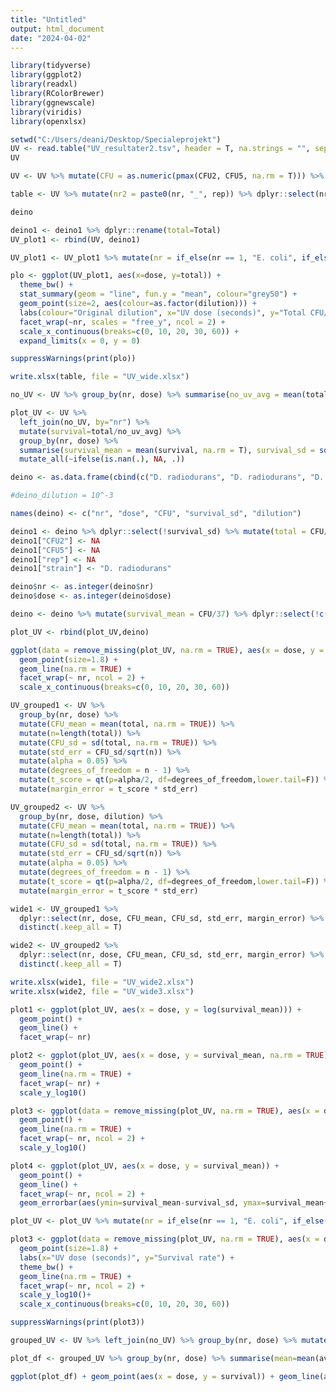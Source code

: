 ---
title: "Untitled"
output: html_document
date: "2024-04-02"
---


```{r}
library(tidyverse)
library(ggplot2)
library(readxl)
library(RColorBrewer)
library(ggnewscale)
library(viridis)
library(openxlsx)
```



```{r}
setwd("C:/Users/deani/Desktop/Specialeprojekt")
UV <- read.table("UV_resultater2.tsv", header = T, na.strings = "", sep = "\t")
UV
```


```{r}
UV <- UV %>% mutate(CFU = as.numeric(pmax(CFU2, CFU5, na.rm = T))) %>% mutate(total = CFU/dilution)
```

```{r}
table <- UV %>% mutate(nr2 = paste0(nr, "_", rep)) %>% dplyr::select(nr2, dose, dilution, CFU) %>% pivot_wider(names_from = nr2, values_from = CFU)
```

```{r}
deino
```


```{r}
deino1 <- deino1 %>% dplyr::rename(total=Total)
UV_plot1 <- rbind(UV, deino1)

UV_plot1 <- UV_plot1 %>% mutate(nr = if_else(nr == 1, "E. coli", if_else(nr == 100, "D. radiodurans", as.character(nr)))) %>% mutate(total = total*100)

plo <- ggplot(UV_plot1, aes(x=dose, y=total)) +
  theme_bw() +
  stat_summary(geom = "line", fun.y = "mean", colour="grey50") +
  geom_point(size=2, aes(colour=as.factor(dilution))) +
  labs(colour="Original dilution", x="UV dose (seconds)", y="Total CFU/mL") +
  facet_wrap(~nr, scales = "free_y", ncol = 2) +
  scale_x_continuous(breaks=c(0, 10, 20, 30, 60)) +
  expand_limits(x = 0, y = 0)
```


```{r}
suppressWarnings(print(plo))
```




```{r}
write.xlsx(table, file = "UV_wide.xlsx")
```



```{r}
no_UV <- UV %>% group_by(nr, dose) %>% summarise(no_uv_avg = mean(total, na.rm=T), no_uv_sd = sd(total, na.rm=T)) %>% filter(dose==0) %>% dplyr::select(!dose)
```

```{r}
plot_UV <- UV %>%
  left_join(no_UV, by="nr") %>%
  mutate(survival=total/no_uv_avg) %>%
  group_by(nr, dose) %>%
  summarise(survival_mean = mean(survival, na.rm = T), survival_sd = sd(survival, na.rm=T)) %>%
  mutate_all(~ifelse(is.nan(.), NA, .))
```
```{r}
deino <- as.data.frame(cbind(c("D. radiodurans", "D. radiodurans", "D. radiodurans"), c(0, 30, 60), c(37, 26, 30), c(0,0,0), c(10^-3, 10^-3, 10^-3)))

#deino_dilution = 10^-3

names(deino) <- c("nr", "dose", "CFU", "survival_sd", "dilution")

deino1 <- deino %>% dplyr::select(!survival_sd) %>% mutate(total = CFU/dilution)
deino1["CFU2"] <- NA
deino1["CFU5"] <- NA
deino1["rep"] <- NA
deino1["strain"] <- "D. radiodurans"

deino$nr <- as.integer(deino$nr)
deino$dose <- as.integer(deino$dose)

deino <- deino %>% mutate(survival_mean = CFU/37) %>% dplyr::select(!c(CFU, dilution))

plot_UV <- rbind(plot_UV,deino)
```


```{r}
ggplot(data = remove_missing(plot_UV, na.rm = TRUE), aes(x = dose, y = survival_mean, na.rm = TRUE)) +
  geom_point(size=1.8) +
  geom_line(na.rm = TRUE) +
  facet_wrap(~ nr, ncol = 2) +
  scale_x_continuous(breaks=c(0, 10, 20, 30, 60))
```

```{r}
UV_grouped1 <- UV %>%
  group_by(nr, dose) %>%
  mutate(CFU_mean = mean(total, na.rm = TRUE)) %>%
  mutate(n=length(total)) %>%
  mutate(CFU_sd = sd(total, na.rm = TRUE)) %>%
  mutate(std_err = CFU_sd/sqrt(n)) %>%
  mutate(alpha = 0.05) %>%
  mutate(degrees_of_freedom = n - 1) %>%
  mutate(t_score = qt(p=alpha/2, df=degrees_of_freedom,lower.tail=F)) %>%
  mutate(margin_error = t_score * std_err)

UV_grouped2 <- UV %>%
  group_by(nr, dose, dilution) %>%
  mutate(CFU_mean = mean(total, na.rm = TRUE)) %>%
  mutate(n=length(total)) %>%
  mutate(CFU_sd = sd(total, na.rm = TRUE)) %>%
  mutate(std_err = CFU_sd/sqrt(n)) %>%
  mutate(alpha = 0.05) %>%
  mutate(degrees_of_freedom = n - 1) %>%
  mutate(t_score = qt(p=alpha/2, df=degrees_of_freedom,lower.tail=F)) %>%
  mutate(margin_error = t_score * std_err)

```

```{r}
wide1 <- UV_grouped1 %>%
  dplyr::select(nr, dose, CFU_mean, CFU_sd, std_err, margin_error) %>%
  distinct(.keep_all = T)

wide2 <- UV_grouped2 %>%
  dplyr::select(nr, dose, CFU_mean, CFU_sd, std_err, margin_error) %>%
  distinct(.keep_all = T)

write.xlsx(wide1, file = "UV_wide2.xlsx")
write.xlsx(wide2, file = "UV_wide3.xlsx")
```


```{r}
plot1 <- ggplot(plot_UV, aes(x = dose, y = log(survival_mean))) +
  geom_point() +
  geom_line() +
  facet_wrap(~ nr)

plot2 <- ggplot(plot_UV, aes(x = dose, y = survival_mean, na.rm = TRUE)) +
  geom_point() +
  geom_line(na.rm = TRUE) +
  facet_wrap(~ nr) +
  scale_y_log10()

plot3 <- ggplot(data = remove_missing(plot_UV, na.rm = TRUE), aes(x = dose, y = survival_mean, na.rm = TRUE)) +
  geom_point() +
  geom_line(na.rm = TRUE) +
  facet_wrap(~ nr, ncol = 2) +
  scale_y_log10()

plot4 <- ggplot(plot_UV, aes(x = dose, y = survival_mean)) +
  geom_point() +
  geom_line() +
  facet_wrap(~ nr, ncol = 2) +
  geom_errorbar(aes(ymin=survival_mean-survival_sd, ymax=survival_mean+survival_sd), width=.2,position=position_dodge(0.05))
```
```{r}
plot_UV <- plot_UV %>% mutate(nr = if_else(nr == 1, "E. coli", if_else(nr == 100, "D. radiodurans", as.character(nr))))
```


```{r}
plot3 <- ggplot(data = remove_missing(plot_UV, na.rm = TRUE), aes(x = dose, y = survival_mean, na.rm = TRUE)) +
  geom_point(size=1.8) +
  labs(x="UV dose (seconds)", y="Survival rate") +
  theme_bw() +
  geom_line(na.rm = TRUE) +
  facet_wrap(~ nr, ncol = 2) +
  scale_y_log10()+
  scale_x_continuous(breaks=c(0, 10, 20, 30, 60))

suppressWarnings(print(plot3))
```



```{r}




grouped_UV <- UV %>% left_join(no_UV) %>% group_by(nr, dose) %>% mutate(avg = mean(total, na.rm=T)) %>% mutate(sd = sd(total, na.rm=T))
```


```{r}
plot_df <- grouped_UV %>% group_by(nr, dose) %>% summarise(mean=mean(avg, na.rm=T)) %>% left_join(no_UV, by = "nr") %>% mutate(survival=mean/no_uv)
```

```{r}
ggplot(plot_df) + geom_point(aes(x = dose, y = survival)) + geom_line(aes(x = dose, y = survival)) + facet_wrap(~ nr, scales="free_y")
```



















